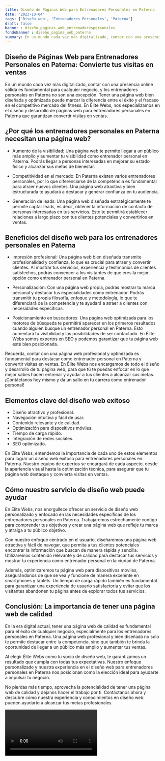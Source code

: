 ```yaml
---
title: Diseño de Páginas Web para Entrenadores Personales en Paterna
date: '2023-10-04'
tags: ['Diseño web', 'Entrenadores Personales', 'Paterna']
draft: false
banner : diseño_paginas_web_entrenadorespersonales
fondoBanner : diseño_pagina_web_paterna
summary: En un mundo cada vez más digitalizado, contar con una presencia online sólida es fundamental para cualquier negocio, y los entrenadores personales en Paterna no son una excepción. Tener una página web bien diseñada y optimizada puede marcar la diferencia entre el éxito y el fracaso en el competitivo mercado del fitness. En Élite Webs, nos especializamos en el diseño y desarrollo de páginas web para entrenadores personales en Paterna que garantizan convertir visitas en ventas.
---
```


## Diseño de Páginas Web para Entrenadores Personales en Paterna: Convierte tus visitas en ventas

En un mundo cada vez más digitalizado, contar con una presencia online sólida es fundamental para cualquier negocio, y los entrenadores personales en Paterna no son una excepción. Tener una página web bien diseñada y optimizada puede marcar la diferencia entre el éxito y el fracaso en el competitivo mercado del fitness. En Élite Webs, nos especializamos en el diseño y desarrollo de páginas web para entrenadores personales en Paterna que garantizan convertir visitas en ventas.

## ¿Por qué los entrenadores personales en Paterna necesitan una página web?

- Aumento de la visibilidad: Una página web te permite llegar a un público más amplio y aumentar tu visibilidad como entrenador personal en Paterna. Podrás llegar a personas interesadas en mejorar su estado físico y alcanzar sus metas de bienestar.

- Competitividad en el mercado: En Paterna existen varios entrenadores personales, por lo que diferenciarse de la competencia es fundamental para atraer nuevos clientes. Una página web atractiva y bien estructurada te ayudará a destacar y generar confianza en tu audiencia.

- Generación de leads: Una página web diseñada estratégicamente te permite captar leads, es decir, obtener la información de contacto de personas interesadas en tus servicios. Esto te permitirá establecer relaciones a largo plazo con tus clientes potenciales y convertirlos en ventas.

## Beneficios del diseño web para los entrenadores personales en Paterna

- Impresión profesional: Una página web bien diseñada transmite profesionalidad y confianza, lo que es crucial para atraer y convertir clientes. Al mostrar tus servicios, experiencia y testimonios de clientes satisfechos, podrás convencer a los visitantes de que eres la mejor opción como entrenador personal en Paterna.

- Personalización: Con una página web propia, podrás mostrar tu marca personal y destacar tus especialidades como entrenador. Podrás transmitir tu propia filosofía, enfoque y metodología, lo que te diferenciará de la competencia y te ayudará a atraer a clientes con necesidades específicas.

- Posicionamiento en buscadores: Una página web optimizada para los motores de búsqueda te permitirá aparecer en los primeros resultados cuando alguien busque un entrenador personal en Paterna. Esto aumentará tu visibilidad y las posibilidades de ser contactado. En Élite Webs somos expertos en SEO y podemos garantizar que tu página web esté bien posicionada.

Recuerda, contar con una página web profesional y optimizada es fundamental para destacar como entrenador personal en Paterna y convertir visitas en ventas. En Élite Webs nos encargamos de todo el diseño y desarrollo de tu página web, para que tú te puedas enfocar en lo que mejor sabes hacer: entrenar y ayudar a tus clientes a alcanzar sus metas. ¡Contáctanos hoy mismo y da un salto en tu carrera como entrenador personal!

<GifSeo />

<Cta />

## Elementos clave del diseño web exitoso

- Diseño atractivo y profesional.
- Navegación intuitiva y fácil de usar.
- Contenido relevante y de calidad.
- Optimización para dispositivos móviles.
- Tiempo de carga rápido.
- Integración de redes sociales.
- SEO optimizado.

En Élite Webs, entendemos la importancia de cada uno de estos elementos para lograr un diseño web exitoso para entrenadores personales en Paterna. Nuestro equipo de expertos se encargará de cada aspecto, desde la apariencia visual hasta la optimización técnica, para asegurar que tu página web destaque y convierta visitas en ventas.

## Cómo nuestro servicio de diseño web puede ayudar

En Élite Webs, nos enorgullece ofrecer un servicio de diseño web personalizado y enfocado en las necesidades específicas de los entrenadores personales en Paterna. Trabajaremos estrechamente contigo para comprender tus objetivos y crear una página web que refleje tu marca y atraiga a tu público objetivo.

Con nuestro enfoque centrado en el usuario, diseñaremos una página web atractiva y fácil de navegar, que permita a tus clientes potenciales encontrar la información que buscan de manera rápida y sencilla. Utilizaremos contenido relevante y de calidad para destacar tus servicios y mostrar tu experiencia como entrenador personal en la ciudad de Paterna.

Además, optimizaremos tu página web para dispositivos móviles, asegurándonos de que se vea y funcione de manera excelente en smartphones y tablets. Un tiempo de carga rápido también es fundamental para garantizar una experiencia de usuario satisfactoria y evitar que los visitantes abandonen tu página antes de explorar todos tus servicios.

## Conclusión: La importancia de tener una página web de calidad

En la era digital actual, tener una página web de calidad es fundamental para el éxito de cualquier negocio, especialmente para los entrenadores personales en Paterna. Una página web profesional y bien diseñada no solo te permite destacar entre la competencia, sino que también te brinda la oportunidad de llegar a un público más amplio y aumentar tus ventas.

Al elegir Élite Webs como tu socio de diseño web, te garantizamos un resultado que cumpla con todas tus expectativas. Nuestro enfoque personalizado y nuestra experiencia en el diseño web para entrenadores personales en Paterna nos posicionan como la elección ideal para ayudarte a impulsar tu negocio.

No pierdas más tiempo, aprovecha la potencialidad de tener una página web de calidad y déjanos hacer el trabajo por ti. Contáctanos ahora y descubre cómo nuestra experiencia y conocimientos en diseño web pueden ayudarte a alcanzar tus metas profesionales.

<Video />

<CtaBot job='Entrenadores Personales' city='Paterna'/>

<Gmaps query='Paterna+españa+maps' />